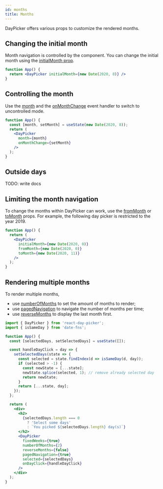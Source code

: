 ```yaml
---
id: months
title: Months
---
```


DayPicker offers various props to customize the rendered months.

## Changing the initial month

Month navigation is controlled by the component. You can change the initial
month using the [initialMonth prop](./reference/props.mdx#initialMonth).

```jsx preview
function App() {
  return <DayPicker initialMonth={new Date(2020, 8)} />
}
```

## Controlling the month

Use the [month](./reference/props.mdx#month) and the
[onMonthChange](./reference/props.mdx#onMonthChange) event handler to switch to
uncontrolled mode.

```jsx preview
function App() {
  const [month, setMonth] = useState(new Date(2020, 8));
  return (
    <DayPicker
      month={month}
      onMonthChange={setMonth}
    />
  );
}
```

## Outside days

TODO: write docs

## Limiting the month navigation

To change the months within DayPicker can work, use the
[fromMonth](./reference/props.mdx#frommonth) or
[toMonth](./reference/props.mdx#tomonth) props. For example, the following day
picker is restricted to the year 2019.

```jsx preview
function App() {
  return (
    <DayPicker
      initialMonth={new Date(2020, 0)}
      fromMonth={new Date(2020, 0)}
      toMonth={new Date(2020, 11)}
    />
  );
}
```

## Rendering multiple months

To render multiple months,

- use [numberOfMonths](./props.mdx#numberofmonths) to set the amount of months to render;
- use [pagedNavigation](./props.mdx#pagednavigation) to navigate the number of months per time;
- use [reverseMonths](./props.mdx#reversemonths) to display the last month first.

```jsx preview
import { DayPicker } from 'react-day-picker';
import { isSameDay } from 'date-fns';

function App() {
  const [selectedDays, setSelectedDays] = useState([]);

  const handleDayClick = day => {
    setSelectedDays(state => {
      const selected = state.findIndex(d => isSameDay(d, day));
      if (selected > -1) {
        const newState = [...state];
        newState.splice(selected, 1); // remove already selected day
        return newState;
      }
      return [...state, day];
    });
  };

  return (
    <div>
      <h2>
        {selectedDays.length === 0
          ? 'Select some days'
          : `You picked ${selectedDays.length} day(s)`}
      </h2>
      <DayPicker
        fixedWeeks={true}
        numberOfMonths={2}
        reverseMonths={false}
        pagedNavigation={true}
        selected={selectedDays}
        onDayClick={handleDayClick}
      />
    </div>
  );
}
```
